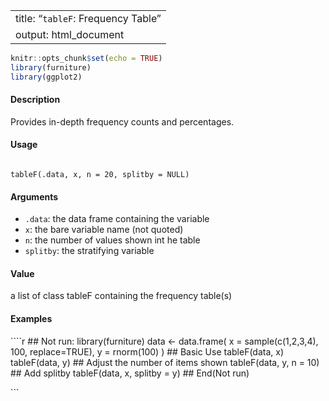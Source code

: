
---
title: "``tableF``: Frequency Table"
output: html_document
---

```r
knitr::opts_chunk$set(echo = TRUE)
library(furniture)
library(ggplot2)
```



#### Description

Provides in-depth frequency counts and percentages.

#### Usage
<pre><code>
tableF(.data, x, n = 20, splitby = NULL)
</code></pre>

#### Arguments
* ``.data``: the data frame containing the variable
* ``x``: the bare variable name (not quoted)
* ``n``: the number of values shown int he table
* ``splitby``: the stratifying variable

#### Value
a list of class tableF containing the frequency table(s)

#### Examples
````r
## Not run:
library(furniture)
data <- data.frame(
x = sample(c(1,2,3,4), 100, replace=TRUE),
y = rnorm(100)
)
## Basic Use
tableF(data, x)
tableF(data, y)
## Adjust the number of items shown
tableF(data, y, n = 10)
## Add splitby
tableF(data, x, splitby = y)
## End(Not run) 

``` 
